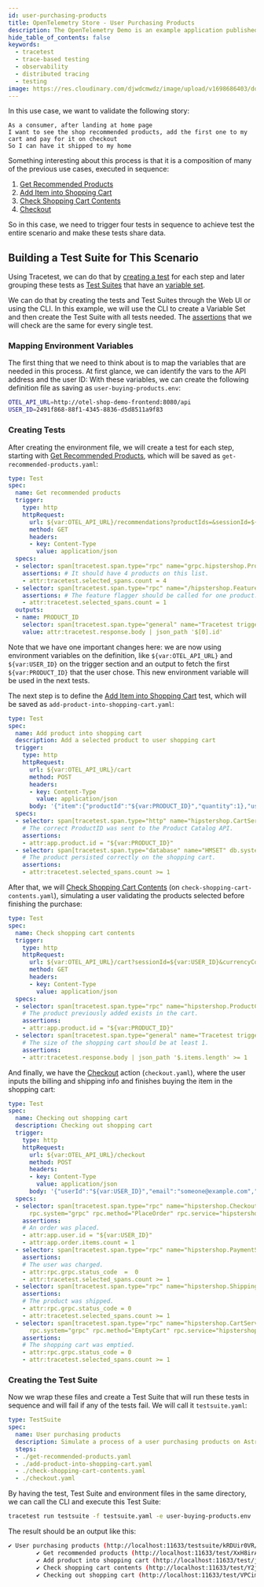 ```yaml
---
id: user-purchasing-products
title: OpenTelemetry Store - User Purchasing Products
description: The OpenTelemetry Demo is an example application published by the OpenTelemtry CNCF project. This use case covers viewing recommended products before adding them to the shopping cart.
hide_table_of_contents: false
keywords:
  - tracetest
  - trace-based testing
  - observability
  - distributed tracing
  - testing
image: https://res.cloudinary.com/djwdcmwdz/image/upload/v1698686403/docs/Blog_Thumbnail_14_rsvkmo.jpg
---
```


In this use case, we want to validate the following story:

```
As a consumer, after landing at home page
I want to see the shop recommended products, add the first one to my cart and pay for it on checkout
So I can have it shipped to my home
```

Something interesting about this process is that it is a composition of many of the previous use cases, executed in sequence:
1. [Get Recommended Products](/live-examples/opentelemetry-store/use-cases/get-recommended-products)
2. [Add Item into Shopping Cart](/live-examples/opentelemetry-store/use-cases/add-item-into-shopping-cart)
3. [Check Shopping Cart Contents](/live-examples/opentelemetry-store/use-cases/check-shopping-cart-contents)
4. [Checkout](/live-examples/opentelemetry-store/use-cases/checkout)

So in this case, we need to trigger four tests in sequence to achieve test the entire scenario and make these tests share data.

## Building a Test Suite for This Scenario

Using Tracetest, we can do that by [creating a test](/web-ui/creating-tests) for each step and later grouping these tests as [Test Suites](/web-ui/creating-test-suites) that have an [variable set](/concepts/variable-sets).

We can do that by creating the tests and Test Suites through the Web UI or using the CLI. In this example, we will use the CLI to create a Variable Set and then create the Test Suite with all tests needed. The [assertions](/concepts/assertions) that we will check are the same for every single test.

### Mapping Environment Variables

The first thing that we need to think about is to map the variables that are needed in this process. At first glance, we can identify the vars to the API address and the user ID:
With these variables, we can create the following definition file as saving as `user-buying-products.env`:

```sh
OTEL_API_URL=http://otel-shop-demo-frontend:8080/api
USER_ID=2491f868-88f1-4345-8836-d5d8511a9f83
```

### Creating Tests

After creating the environment file, we will create a test for each step, starting with [Get Recommended Products](/live-examples/opentelemetry-store/use-cases/get-recommended-products), which will be saved as `get-recommended-products.yaml`:

```yaml
type: Test
spec:
  name: Get recommended products
  trigger:
    type: http
    httpRequest:
      url: ${var:OTEL_API_URL}/recommendations?productIds=&sessionId=${var:USER_ID}&currencyCode=
      method: GET
      headers:
      - key: Content-Type
        value: application/json
  specs:
  - selector: span[tracetest.span.type="rpc" name="grpc.hipstershop.ProductCatalogService/GetProduct" rpc.system="grpc" rpc.method="GetProduct" rpc.service="hipstershop.ProductCatalogService"]
    assertions: # It should have 4 products on this list.
    - attr:tracetest.selected_spans.count = 4
  - selector: span[tracetest.span.type="rpc" name="/hipstershop.FeatureFlagService/GetFlag" rpc.system="grpc" rpc.method="GetFlag" rpc.service="hipstershop.FeatureFlagService"]
    assertions: # The feature flagger should be called for one product.
    - attr:tracetest.selected_spans.count = 1
  outputs:
  - name: PRODUCT_ID
    selector: span[tracetest.span.type="general" name="Tracetest trigger"]
    value: attr:tracetest.response.body | json_path '$[0].id'
```

Note that we have one important changes here: we are now using environment variables on the definition, like `${var:OTEL_API_URL}` and `${var:USER_ID}` on the trigger section and an output to fetch the first `${var:PRODUCT_ID}` that the user chose. This new environment variable will be used in the next tests.

The next step is to define the [Add Item into Shopping Cart](/live-examples/opentelemetry-store/use-cases/add-item-into-shopping-cart) test, which will be saved as `add-product-into-shopping-cart.yaml`:

```yaml
type: Test
spec:
  name: Add product into shopping cart
  description: Add a selected product to user shopping cart
  trigger:
    type: http
    httpRequest:
      url: ${var:OTEL_API_URL}/cart
      method: POST
      headers:
      - key: Content-Type
        value: application/json
      body: '{"item":{"productId":"${var:PRODUCT_ID}","quantity":1},"userId":"${var:USER_ID}"}'
  specs:
  - selector: span[tracetest.span.type="http" name="hipstershop.CartService/AddItem"]
    # The correct ProductID was sent to the Product Catalog API.
    assertions:
    - attr:app.product.id = "${var:PRODUCT_ID}"
  - selector: span[tracetest.span.type="database" name="HMSET" db.system="redis" db.redis.database_index="0"]
    # The product persisted correctly on the shopping cart.
    assertions:
    - attr:tracetest.selected_spans.count >= 1
```

After that, we will [Check Shopping Cart Contents](/live-examples/opentelemetry-store/use-cases/check-shopping-cart-contents) (on `check-shopping-cart-contents.yaml`), simulating a user validating the products selected before finishing the purchase:

```yaml
type: Test
spec:
  name: Check shopping cart contents
  trigger:
    type: http
    httpRequest:
      url: ${var:OTEL_API_URL}/cart?sessionId=${var:USER_ID}&currencyCode=
      method: GET
      headers:
      - key: Content-Type
        value: application/json
  specs:
  - selector: span[tracetest.span.type="rpc" name="hipstershop.ProductCatalogService/GetProduct" rpc.system="grpc" rpc.method="GetProduct" rpc.service="hipstershop.ProductCatalogService"]
    # The product previously added exists in the cart.
    assertions:
    - attr:app.product.id = "${var:PRODUCT_ID}"
  - selector: span[tracetest.span.type="general" name="Tracetest trigger"]
    # The size of the shopping cart should be at least 1.
    assertions:
    - attr:tracetest.response.body | json_path '$.items.length' >= 1
```

And finally, we have the [Checkout](/live-examples/opentelemetry-store/use-cases/checkout) action (`checkout.yaml`), where the user inputs the billing and shipping info and finishes buying the item in the shopping cart:

```yaml
type: Test
spec:
  name: Checking out shopping cart
  description: Checking out shopping cart
  trigger:
    type: http
    httpRequest:
      url: ${var:OTEL_API_URL}/checkout
      method: POST
      headers:
      - key: Content-Type
        value: application/json
      body: '{"userId":"${var:USER_ID}","email":"someone@example.com","address":{"streetAddress":"1600 Amphitheatre Parkway","state":"CA","country":"United States","city":"Mountain View","zipCode":"94043"},"userCurrency":"USD","creditCard":{"creditCardCvv":672,"creditCardExpirationMonth":1,"creditCardExpirationYear":2030,"creditCardNumber":"4432-8015-6152-0454"}}'
  specs:
  - selector: span[tracetest.span.type="rpc" name="hipstershop.CheckoutService/PlaceOrder"
      rpc.system="grpc" rpc.method="PlaceOrder" rpc.service="hipstershop.CheckoutService"]
    assertions: 
    # An order was placed.
    - attr:app.user.id = "${var:USER_ID}"
    - attr:app.order.items.count = 1
  - selector: span[tracetest.span.type="rpc" name="hipstershop.PaymentService/Charge" rpc.system="grpc" rpc.method="Charge" rpc.service="hipstershop.PaymentService"]
    assertions: 
    # The user was charged.
    - attr:rpc.grpc.status_code  =  0
    - attr:tracetest.selected_spans.count >= 1
  - selector: span[tracetest.span.type="rpc" name="hipstershop.ShippingService/ShipOrder" rpc.system="grpc" rpc.method="ShipOrder" rpc.service="hipstershop.ShippingService"]
    assertions: 
    # The product was shipped.
    - attr:rpc.grpc.status_code = 0
    - attr:tracetest.selected_spans.count >= 1
  - selector: span[tracetest.span.type="rpc" name="hipstershop.CartService/EmptyCart"
      rpc.system="grpc" rpc.method="EmptyCart" rpc.service="hipstershop.CartService"]
    assertions: 
    # The shopping cart was emptied.
    - attr:rpc.grpc.status_code = 0
    - attr:tracetest.selected_spans.count >= 1
```

### Creating the Test Suite

Now we wrap these files and create a Test Suite that will run these tests in sequence and will fail if any of the tests fail. We will call it `testsuite.yaml`:

```yml
type: TestSuite
spec:
  name: User purchasing products
  description: Simulate a process of a user purchasing products on Astronomy store
  steps:
  - ./get-recommended-products.yaml
  - ./add-product-into-shopping-cart.yaml
  - ./check-shopping-cart-contents.yaml
  - ./checkout.yaml
```

By having the test, Test Suite and environment files in the same directory, we can call the CLI and execute this Test Suite:

```sh
tracetest run testsuite -f testsuite.yaml -e user-buying-products.env
```

The result should be an output like this:

```sh
✔ User purchasing products (http://localhost:11633/testsuite/kRDUir0VR/run/1)
        ✔ Get recommended products (http://localhost:11633/test/XxH8irA4R/run/1/test)
        ✔ Add product into shopping cart (http://localhost:11633/test/j_N8i9AVR/run/1/test)
        ✔ Check shopping cart contents (http://localhost:11633/test/Y2jim9AVg/run/1/test)
        ✔ Checking out shopping cart (http://localhost:11633/test/VPCim90Vg/run/1/test)
```
